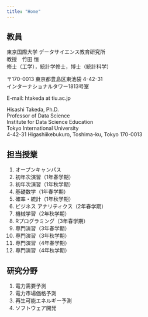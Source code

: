 ```yaml
---
title: "Home"
---
```


## 教員

東京国際大学 データサイエンス教育研究所  
教授　竹田 恒  
修士（工学），統計学修士，博士（統計科学）

〒170-0013 東京都豊島区東池袋 4-42-31  
インターナショナルタワー1813号室

E-mail: htakeda at tiu.ac.jp

Hisashi Takeda, Ph.D.  
Professor of Data Science  
Institute for Data Science Education  
Tokyo International University  
4-42-31 Higashiikebukuro, Toshima-ku, Tokyo 170-0013

## 担当授業

1. オープンキャンパス
1. 初年次演習（1年春学期）
1. 初年次演習（1年秋学期）
1. 基礎数学（1年春学期）
1. 確率・統計（1年秋学期）
1. ビジネス アナリティクス（2年春学期）
1. 機械学習（2年秋学期）
1. Rプログラミング（3年春学期）
1. 専門演習（3年春学期）
1. 専門演習（3年秋学期）
1. 専門演習（4年春学期）
1. 専門演習（4年秋学期）

## 研究分野

1. 電力需要予測
2. 電力市場価格予測
3. 再生可能エネルギー予測
4. ソフトウェア開発









